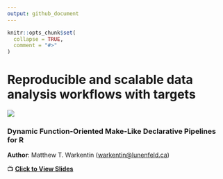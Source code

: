 ```yaml
---
output: github_document
---
```


```r
knitr::opts_chunk$set(
  collapse = TRUE,
  comment = "#>"
)
```

# Reproducible and scalable data analysis workflows with targets

![](docs/share-card.png)

### Dynamic Function-Oriented Make-Like Declarative Pipelines for R

__Author__: Matthew T. Warkentin (<warkentin@lunenfeld.ca>)

&#x1F4FA; [__Click to View Slides__](https://mattwarkentin.github.io/targets-demo/)
